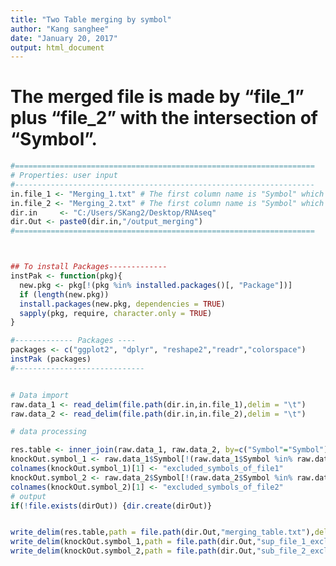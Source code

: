 ```yaml
---
title: "Two Table merging by symbol"
author: "Kang sanghee"
date: "January 20, 2017"
output: html_document
---
```


# The merged file is made by "file_1" plus "file_2" with the intersection of "Symbol".

```r

#===================================================================
# Properties: user input
#-------------------------------------------------------------------
in.file_1 <- "Merging_1.txt" # The first column name is "Symbol" which gonna be the key for merging
in.file_2 <- "Merging_2.txt" # The first column name is "Symbol" which gonna be the key for merging
dir.in     <- "C:/Users/SKang2/Desktop/RNAseq"
dir.Out <- paste0(dir.in,"/output_merging")
#===================================================================



## To install Packages-------------
instPak <- function(pkg){
  new.pkg <- pkg[!(pkg %in% installed.packages()[, "Package"])]
  if (length(new.pkg)) 
  install.packages(new.pkg, dependencies = TRUE)
  sapply(pkg, require, character.only = TRUE)
}

#------------- Packages ----
packages <- c("ggplot2", "dplyr", "reshape2","readr","colorspace")
instPak (packages) 
#-----------------------------


# Data import
raw.data_1 <- read_delim(file.path(dir.in,in.file_1),delim = "\t")
raw.data_2 <- read_delim(file.path(dir.in,in.file_2),delim = "\t")

# data processing

res.table <- inner_join(raw.data_1, raw.data_2, by=c("Symbol"="Symbol"))
knockOut.symbol_1 <- raw.data_1$Symbol[!(raw.data_1$Symbol %in% raw.data_2$Symbol)] %>% as.data.frame
colnames(knockOut.symbol_1)[1] <- "excluded_symbols_of_file1"
knockOut.symbol_2 <- raw.data_2$Symbol[!(raw.data_2$Symbol %in% raw.data_1$Symbol)] %>% as.data.frame
colnames(knockOut.symbol_2)[1] <- "excluded_symbols_of_file2"
# output
if(!file.exists(dirOut)) {dir.create(dirOut)}


write_delim(res.table,path = file.path(dir.Out,"merging_table.txt"),delim = "\t",na = "")
write_delim(knockOut.symbol_1,path = file.path(dir.Out,"sup_file_1_excludedSymbols.txt"),delim = "\t",na = "")
write_delim(knockOut.symbol_2,path = file.path(dir.Out,"sub_file_2_excludedSymbols.txt"),delim = "\t",na = "")
```

